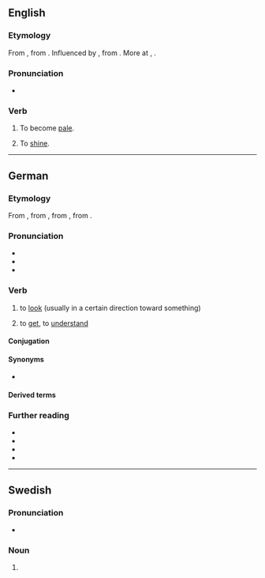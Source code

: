{{also|Blicken}}

==English==
{{rfv|en}}

===Etymology===
From {{inh|en|enm|bliknen||to glitter, grow pale}}, from {{der|en|non|-}} {{m|is|blíkna||to become pale}}. Influenced by {{inh|en|enm|bliken||to shine}}, from {{inh|en|ang|blīcan||to shine, glitter, gleam}}. More at {{l|en|blike}}, {{l|en|blick}}.

===Pronunciation===
* {{rhymes|en|ɪkən|s=2}}

===Verb===
{{en-verb}}

# {{lb|en|intransitive}} To become [[pale]].
# {{lb|en|intransitive}} To [[shine]].

----

==German==

===Etymology===
From {{inh|de|gmh|blicken}}, from {{inh|de|goh|blicchen}}, from {{inh|de|gmw-pro|*blik}}, from {{inh|de|gem-pro|*bliką||look}}.

===Pronunciation===
* {{IPA|de|/ˈblɪkŋ̩/|/ˈblɪkən/}}
* {{audio|de|De-blicken.ogg|Audio}}
* {{rhymes|de|ɪkŋ̩|s=2}}

===Verb===
{{de-verb}}

# {{lb|de|intransitive}} to [[look]] (usually in a certain direction toward something)
#: {{uxi|de|'''Blick''' aus dem Fenster.|'''Look''' out the window.}}
# {{lb|de|colloquial}} to [[get]], to [[understand]] {{defdate|from 1990s}}
#: {{syn|de|begreifen|Thesaurus:begreifen}}
#: {{uxi|de|Du '''blickst''' es einfach nicht.|You simply don't '''get''' it.}}

====Conjugation====
{{de-conj}}

====Synonyms====
* {{l|de|schauen}}

====Derived terms====
{{der3|de
|Geblick
|anblicken
|aufblicken
|durchblicken
|erblicken
|hinblicken
|hineinblicken
|hinausblicken
|hinüberblicken
|umblicken
|wegblicken
|zurückblicken
}}

===Further reading===
* {{R:Duden}}
* {{R:DWDS}}
* {{R:Grimm}}
* {{R:de:OWID|125157}}

----

==Swedish==

===Pronunciation===
* {{audio|sv|Sv-blicken.ogg|Audio}}

===Noun===
{{head|sv|noun form}}

# {{sv-noun-form-def|blick}}